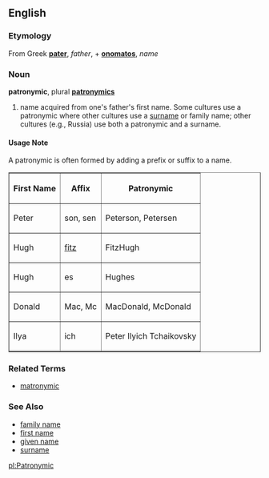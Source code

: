 ==English==
===Etymology===
From Greek '''[[pater]]''', ''father'', + '''[[onomatos]]''', ''name''

===Noun===
'''patronymic''', plural '''[[patronymics]]'''

# name acquired from one's father's first name.  Some cultures use a patronymic where other cultures use a [[surname]] or family name; other cultures (e.g., Russia) use both a patronymic and a surname.

====Usage Note====
A patronymic is often formed by adding a prefix or suffix to a name.

<table border=1 cellpadding=2>
  <tr><th>First Name</th>
      <th>Affix</th>
      <th>Patronymic</th>
  </tr>
  <tr><td>Peter</td>
      <td>son, sen</td>
      <td>Peterson, Petersen</td>
  <tr><td>Hugh</td>
      <td>[[fitz]]</td>
      <td>FitzHugh</td>
  <tr><td>Hugh</td>
      <td>es</td>
      <td>Hughes</td>
  <tr><td>Donald</td>
      <td>Mac, Mc</td>
      <td>MacDonald, McDonald</td>
  <tr><td>Ilya</td>
      <td>ich</td>
      <td>Peter Ilyich Tchaikovsky</td>
</table>

===Related Terms===
*[[matronymic]]

===See Also===
*[[family name]]
*[[first name]]
*[[given name]]
*[[surname]]

[[pl:Patronymic]]